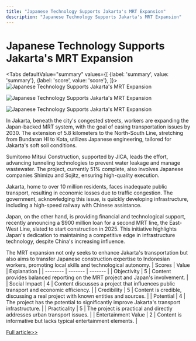 ```yaml
---
title: "Japanese Technology Supports Jakarta's MRT Expansion"
description: "Japanese Technology Supports Jakarta's MRT Expansion"
---
```



# Japanese Technology Supports Jakarta's MRT Expansion


<Tabs
	defaultValue="summary"
	values={[
	{label: 'summary', value: 'summary'},
	{label: 'score', value: 'score'},
]}>
<TabItem value="summary">
<img
  src="https://image.informedainews.com/2024/06/Eco-jqW-1717382541-0.jpg"
  alt="Japanese Technology Supports Jakarta's MRT Expansion"
/>

<img
  src="https://image.informedainews.com/2024/06/Eco-hu7-1717382541-1.jpg"
  alt="Japanese Technology Supports Jakarta's MRT Expansion"
/>

<img
  src="https://image.informedainews.com/2024/06/Eco-Bbf-1717382541-2.jpg"
  alt="Japanese Technology Supports Jakarta's MRT Expansion"
/>



In Jakarta, beneath the city's congested streets, workers are expanding the Japan-backed MRT system, with the goal of easing transportation issues by 2030. The extension of 5.8 kilometers to the North-South Line, stretching from Bundaran HI to Kota, utilizes Japanese engineering, tailored for Jakarta's soft soil conditions.

Sumitomo Mitsui Construction, supported by JICA, leads the effort, advancing tunneling technologies to prevent water leakage and manage wastewater. The project, currently 51% complete, also involves Japanese companies Shimizu and Sojitz, ensuring high-quality execution.

Jakarta, home to over 10 million residents, faces inadequate public transport, resulting in economic losses due to traffic congestion. The government, acknowledging this issue, is quickly developing infrastructure, including a high-speed railway with Chinese assistance.

Japan, on the other hand, is providing financial and technological support, recently announcing a $900 million loan for a second MRT line, the East-West Line, slated to start construction in 2025. This initiative highlights Japan's dedication to maintaining a competitive edge in infrastructure technology, despite China's increasing influence.

The MRT expansion not only seeks to enhance Jakarta's transportation but also aims to transfer Japanese construction expertise to Indonesian workers, promoting local skills and technological autonomy.
</TabItem>
<TabItem value="score">
	| Scores     | Value   | Explanation |
	| -------- | ------- | ------- |
	| Objectivity  | 5    | Content provides balanced reporting on the MRT project and Japan's involvement.    |
	| Social Impact | 4     | Content discusses a project that influences public transport and economic efficiency.    |
	| Credibility    | 5    | Content is credible, discussing a real project with known entities and sources.    |
	| Potential    | 4    | The project has the potential to significantly improve Jakarta's transport infrastructure.    |
	| Practicality    | 5    | The project is practical and directly addresses urban transport issues.    |
	| Entertainment Value    | 2    | Content is informative but lacks typical entertainment elements.    |
</TabItem>
</Tabs>

[Full article>>](https://asia.nikkei.com/Business/Transportation/Jakarta-s-MRT-extension-backed-by-Japanese-technology)
